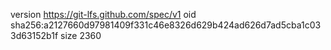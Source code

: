 version https://git-lfs.github.com/spec/v1
oid sha256:a2127660d97981409f331c46e8326d629b424ad626d7ad5cba1c033d63152b1f
size 2360
